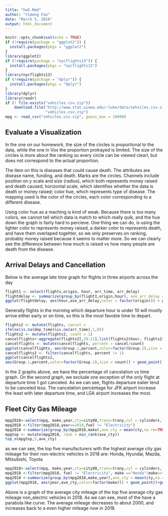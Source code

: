 ```yaml
---
title: "hw5.Rmd"
author: "Yimeng Fan"
date: "March 5, 2018"
output: html_document
---
```


```r
knitr::opts_chunk$set(echo = TRUE)
if (!require(package = "ggplot2")) {
  install.packages(pkgs = "ggplot2")
}
library(ggplot2)
if (!require(package = "nycflights13")) {
  install.packages(pkgs = "nycflights13")
}
library(nycflights13)
if (!require(package = "dplyr")) {
  install.packages(pkgs = "dplyr")
}
library(dplyr)
library(readr)
if (! file.exists("vehicles.csv.zip"))
    download.file("http://www.stat.uiowa.edu/~luke/data/vehicles.csv.zip",
                  "vehicles.csv.zip")
mpg <- read_csv("vehicles.csv.zip", guess_max = 10000)
```

## Evaluate a Visualization

In the one on our homework, the size of the circles is  proportional to the data, while the one in Vox the proportion protrayed is limited. The size of the circles is more about the ranking so every circle can be viewed clearl, but does not correspond to the actual proportion.

The item on this is diseases that could cause death. The attributes are disease name, funding, and death. Marks are the circles. 
Channels include position on y scale and size
(radius), which both represents money raised and death caused; horizontal scale, which identifies whether the data is death or money raised; color hue, which represents type of disease. 
The mapping used is the color of the circles, each color corresponding to a different disease. 

Using color hue as a maching is kind of weak. Because there is too many colors, we cannot tell which data is match to which really quik, and the hue down the graph is fairly hard to percieve. One thing we can do, is using the lighter color to represents money raised, a darker color to represents death, and have them overlaped togehter, so we only preserves on ranking, probably money raised because it seems to matter more. So we can clearly see the difference between how much is raised vs how many people are death from the disease.

## Arrival Delays and Cancellation

Below is the average late time graph for flights in three airports across the day

```r
flight1 <- select(flights,origin, hour, arr_time, arr_delay)
flightdelay <- summarize(group_by(flight1,origin,hour), ave_arr_delay = mean(arr_delay, na.rm=TRUE))
ggplot(flightdelay, aes(hour,ave_arr_delay,color = factor(origin))) + geom_point() + geom_hline(yintercept = 0) + geom_line() + xlab('airport') + ylab("average delay") + coord_cartesian(xlim = c(5,23))
```

Generally flights in the morning which departure hour is under 10 will mostly arrive either early or on time, so this is the most favoble time to depart.

```r
flights2 <- mutate(flights, cancel =
ifelse(is.na(dep_time)&is.na(arr_time),1,0))
flights2 <- mutate(flights2, count = 1)
cancelflights<-aggregate(flights2[,20:21],list(flights2$hour, flights2$origin),sum)
cancelflights <- mutate(cancelflights, percent = cancel/count)
ggplot(cancelflights, aes(Group.1,percent,color=factor(Group.2),size = count)) + geom_point() + scale_size(range = c(0.5,3)) + geom_smooth(method = "lm", fill = NA, size = 0.3)
cancelflights2 <- filter(cancelflights, percent != 1)
ggplot(cancelflights2,
aes(Group.1,percent,color=factor(Group.2),size = count)) + geom_point() + scale_size(range = c(0.5,3)) + geom_smooth(se=FALSE)
```

In the 2 graphs above, we have the percentage of cancelation vs time graph. On the second graph, we exclude one exception of the only flight at departure time 1 got canceled. As we can see, flights departure ealier tend to be canceled less. The cancelation percentage for JFK airport increase the least with later departure time, and LGA airport increases the most.

## Fleet City Gas Mileage

```r
mpg2018<-select(mpg, make,year,cty=city08,trans=trany,cyl = cylinders,fuel=fuelType1,displ)
mpg2018 <-filter(mpg2018,year==2018,fuel != "Electricity")
mpg2018 <-summarize(group_by(mpg2018,make),ave_cty = mean(cty,na.rm=TRUE),n=n())
mpgtop <- mutate(mpg2018, rank = min_rank(ave_cty))
top_n(mpgtop,5,ave_cty)
```

as we can see, the top five manufacturers with the highest average city gas mileage for their non-electric vehicles in 2018 are: Honda, Hyundai, Mazda, Mitsubishi, Toyota

```r
mpg2018<-select(mpg, make,year,cty=city08,trans=trany,cyl = cylinders,fuel=fuelType1,displ)
mpg2018 <-filter(mpg2018, fuel != "Electricity", make =="Honda"|make=="Hyundai"|make=="Mazda"|make=="Mitsubishi"|make=="Toyota")
mpg2018 <-summarize(group_by(mpg2018,make,year),ave_cty = mean(cty,na.rm=TRUE))
ggplot(mpg2018, aes(year,ave_cty,color=factor(make))) + geom_point()+geom_smooth(se=FALSE)
```

Above is a graph of the average city mileage of the top five average city gas mileage non_electric vehicles in 2018. As we can see, most of the have a parabola like curve. The average mileage decreases to about 2000, and increases back to a even higher mileage now in 2018.